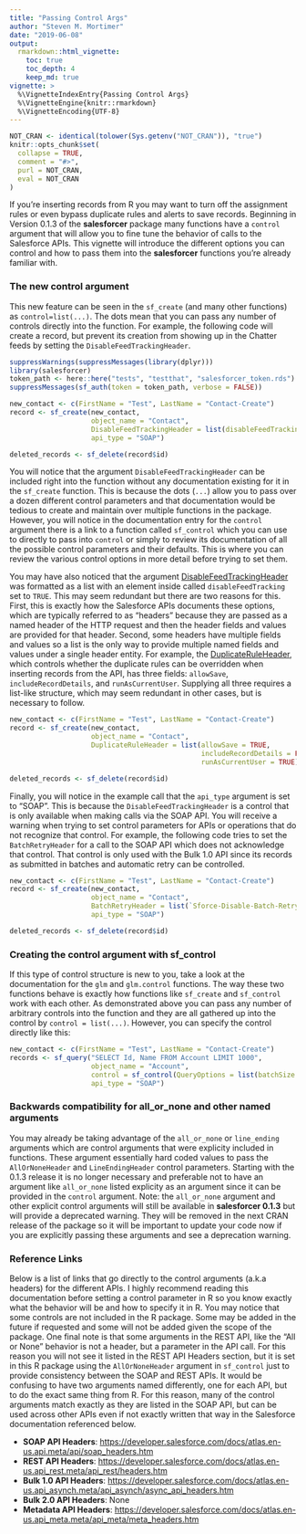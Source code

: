```yaml
---
title: "Passing Control Args"
author: "Steven M. Mortimer"
date: "2019-06-08"
output:
  rmarkdown::html_vignette:
    toc: true
    toc_depth: 4
    keep_md: true
vignette: >
  %\VignetteIndexEntry{Passing Control Args}
  %\VignetteEngine{knitr::rmarkdown}
  %\VignetteEncoding{UTF-8}
---
```


```r
NOT_CRAN <- identical(tolower(Sys.getenv("NOT_CRAN")), "true")
knitr::opts_chunk$set(
  collapse = TRUE,
  comment = "#>",
  purl = NOT_CRAN,
  eval = NOT_CRAN
)
```

If you're inserting records from R you may want to turn off the assignment rules 
or even bypass duplicate rules and alerts to save records. Beginning in Version 0.1.3 of 
the **salesforcer** package many functions have a `control` argument that will allow 
you to fine tune the behavior of calls to the Salesforce APIs. This vignette will 
introduce the different options you can control and how to pass them into the **salesforcer** 
functions you're already familiar with.

### The new control argument

This new feature can be seen in the `sf_create` (and many other functions) as 
`control=list(...)`. The dots mean that you can pass any number of controls directly 
into the function. For example, the following code will create a record, but prevent 
its creation from showing up in the Chatter feeds by setting the `DisableFeedTrackingHeader`. 

```r
suppressWarnings(suppressMessages(library(dplyr)))
library(salesforcer)
token_path <- here::here("tests", "testthat", "salesforcer_token.rds")
suppressMessages(sf_auth(token = token_path, verbose = FALSE))
```

```r
new_contact <- c(FirstName = "Test", LastName = "Contact-Create")
record <- sf_create(new_contact,
                    object_name = "Contact",
                    DisableFeedTrackingHeader = list(disableFeedTracking = TRUE), 
                    api_type = "SOAP")
```

```r
deleted_records <- sf_delete(record$id)
```

You will notice that the argument `DisableFeedTrackingHeader` can be included right into 
the function without any documentation existing for it in the `sf_create` function. 
This is because the dots (`...`) allow you to pass over a dozen different control 
parameters and that documentation would be tedious to create and maintain over multiple 
functions in the package. However, you will notice in the documentation entry for 
the `control` argument there is a link to a function called `sf_control` which you 
can use to directly to pass into `control` or simply to review its documentation of all the 
possible control parameters and their defaults. This is where you can review the various 
control options in more detail before trying to set them.

You may have also noticed that the argument <a href="https://developer.salesforce.com/docs/atlas.en-us.api.meta/api/sforce_api_header_disablefeedtracking.htm" target="_blank">DisableFeedTrackingHeader</a> was formatted 
as a list with an element inside called `disableFeedTracking` set to `TRUE`. This may 
seem redundant but there are two reasons for this. First, this is exactly how the 
Salesforce APIs documents these options, which are typically referred to as "headers" 
because they are passed as a named header of the HTTP request and then the header fields 
and values are provided for that header. Second, some headers have multiple fields and values 
so a list is the only way to provide multiple named fields and values under a single header entity. 
For example, the <a href="https://developer.salesforce.com/docs/atlas.en-us.api.meta/api/sforce_api_header_duplicateruleheader.htm" target="_blank">DuplicateRuleHeader</a>, which controls whether 
the duplicate rules can be overridden when inserting records from the API, has three 
fields: `allowSave`, `includeRecordDetails`, and `runAsCurrentUser`. Supplying all 
three requires a list-like structure, which may seem redundant in other cases, but is 
necessary to follow.

```r
new_contact <- c(FirstName = "Test", LastName = "Contact-Create")
record <- sf_create(new_contact,
                    object_name = "Contact",
                    DuplicateRuleHeader = list(allowSave = TRUE, 
                                               includeRecordDetails = FALSE, 
                                               runAsCurrentUser = TRUE))
```

```r
deleted_records <- sf_delete(record$id)
```

Finally, you will notice in the example call that the `api_type` argument is set to "SOAP". 
This is because the `DisableFeedTrackingHeader` is a control that is only available when 
making calls via the SOAP API. You will receive a warning when trying to set control 
parameters for APIs or operations that do not recognize that control. For example, 
the following code tries to set the `BatchRetryHeader` for a call to the SOAP 
API which does not acknowledge that control. That control is only used with the Bulk 
1.0 API since its records as submitted in batches and automatic retry can be controlled.

```r
new_contact <- c(FirstName = "Test", LastName = "Contact-Create")
record <- sf_create(new_contact,
                    object_name = "Contact",
                    BatchRetryHeader = list(`Sforce-Disable-Batch-Retry` = FALSE), 
                    api_type = "SOAP")
```

```r
deleted_records <- sf_delete(record$id)
```

### Creating the control argument with sf_control

If this type of control structure is new to you, take a look at the documentation for 
the `glm` and `glm.control` functions. The way these two functions behave is exactly how 
functions like `sf_create` and `sf_control` work with each other. As demonstrated above 
you can pass any number of arbitrary controls into the function and they are all 
gathered up into the control by `control = list(...)`. However, you can specify the 
control directly like this: 

```r
new_contact <- c(FirstName = "Test", LastName = "Contact-Create")
records <- sf_query("SELECT Id, Name FROM Account LIMIT 1000",
                    object_name = "Account",
                    control = sf_control(QueryOptions = list(batchSize = 100)), 
                    api_type = "SOAP")
```

### Backwards compatibility for all_or_none and other named arguments

You may already be taking advantage of the `all_or_none` or `line_ending` arguments 
which are control arguments that were explicity included in functions. These argument 
essentially hard coded values to pass the `AllOrNoneHeader` and `LineEndingHeader` 
control parameters. Starting with the 0.1.3 release it is no longer necessary and 
preferable not to have an argument like `all_or_none` listed explicity as an argument 
since it can be provided in the `control` argument. Note: the `all_or_none` argument 
and other explicit control arguments will still be available in **salesforcer 0.1.3** 
but will provide a deprecated warning. They will be removed in the next CRAN release 
of the package so it will be important to update your code now if you are explicitly 
passing these arguments and see a deprecation warning.
  
### Reference Links

Below is a list of links that go directly to the control arguments (a.k.a headers) 
for the different APIs. I highly recommend reading this documentation before setting 
a control parameter in R so you know exactly what the behavior will be and how to 
specify it in R. You may notice that some controls are not included in the R package. 
Some may be added in the future if requested and some will not be added given the 
scope of the package. One final note is that some arguments in the REST API, like the 
"All or None" behavior is not a header, but a parameter in the API call. For this reason 
you will not see it listed in the REST API Headers section, but it is set in this R package 
using the `AllOrNoneHeader` argument in `sf_control` just to provide consistency between 
the SOAP and REST APIs. It would be confusing to have two arguments named differently, 
one for each API, but to do the exact same thing from R. For this reason, many of the 
control arguments match exactly as they are listed in the SOAP API, but can be used 
across other APIs even if not exactly written that way in the Salesforce documentation 
referenced below.

 * **SOAP API Headers**: <a href="https://developer.salesforce.com/docs/atlas.en-us.api.meta/api/soap_headers.htm" target="_blank">https://developer.salesforce.com/docs/atlas.en-us.api.meta/api/soap_headers.htm</a>
 * **REST API Headers**: <a href="https://developer.salesforce.com/docs/atlas.en-us.api_rest.meta/api_rest/headers.htm" target="_blank">https://developer.salesforce.com/docs/atlas.en-us.api_rest.meta/api_rest/headers.htm</a>
 * **Bulk 1.0 API Headers**: <a href="https://developer.salesforce.com/docs/atlas.en-us.api_asynch.meta/api_asynch/async_api_headers.htm" target="_blank">https://developer.salesforce.com/docs/atlas.en-us.api_asynch.meta/api_asynch/async_api_headers.htm</a>
 * **Bulk 2.0 API Headers**: None
 * **Metadata API Headers**: <a href="https://developer.salesforce.com/docs/atlas.en-us.api_meta.meta/api_meta/meta_headers.htm" target="_blank">https://developer.salesforce.com/docs/atlas.en-us.api_meta.meta/api_meta/meta_headers.htm</a>
